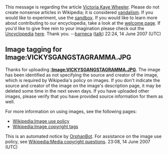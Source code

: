 <article id="11775314" title=User talk:Hoshiz>
	<talkpage id="11775314" title="User talk:Hoshiz">
This message is regarding the article [[Victoria Kaye Wheeler]]. Please do not create nonsense articles in Wikipedia; it is considered [[Wikipedia:Vandalism|vandalism]]. If you would like to experiment, use the [[Wikipedia:Sandbox|sandbox]]. If you would like to learn more about contributing to our encyclopedia, take a look at the [[Wikipedia:Welcome, newcomers|welcome page]]. If you'd like to give free rein to your imagination please check out the [[Uncyclopedia]] [http://uncyclopedia.org/wiki/Main_Page here]. Thank you. --[[User:Barneca|barneca]] ([[User_talk:Barneca|talk]]) 22:24, 14 June 2007 (UTC)
==Image tagging for Image:VICKYSGANGSTAGRAMMA.JPG==
Thanks for uploading '''[[:Image:VICKYSGANGSTAGRAMMA.JPG]]'''. The image has been identified as not specifying the source and creator of the image, which is required by Wikipedia's policy on images. If you don't indicate the source and creator of the image on the image's description page, it may be deleted some time in the next seven days. If you have uploaded other images, please verify that you have provided source information for them as well.

For more information on using images, see the following pages:
* [[Wikipedia:Image use policy]]
* [[Wikipedia:Image copyright tags]]

This is an automated notice by [[User:OrphanBot|OrphanBot]]. For assistance on the image use policy, see [[Wikipedia:Media copyright questions]]. 23:08, 14 June 2007 (UTC)
	</talkpage>
</article>